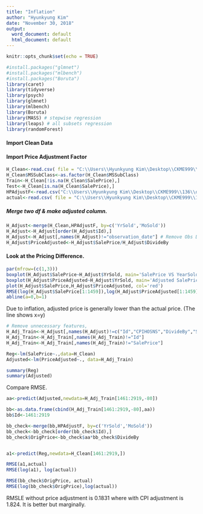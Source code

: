---
title: "Inflation"
author: "Hyunkyung Kim"
date: "November 30, 2018"
output:
  word_document: default
  html_document: default
---

```{r setup, include=FALSE}
knitr::opts_chunk$set(echo = TRUE)
```

```{r}
#install.packages("glmnet")
#install.packages("mlbench")
#install.packages("Boruta")
library(caret)
library(tidyverse)
library(psych)
library(glmnet)
library(mlbench)
library(Boruta)
library(MASS) # stepwise regression
library(leaps) # all subsets regression
library(randomForest)
```

#### Import Clean Data
#### Import Price Adjustment Factor

```{r}

H_Clean<-read.csv( file = "C:\\Users\\Hyunkyung Kim\\Desktop\\CKME999\\136\\dataset\\all\\H_clean.csv")
H_Clean$MSSubClass<-as.factor(H_Clean$MSSubClass)
Train<-H_Clean[!is.na(H_Clean$SalePrice),]
Test<-H_Clean[is.na(H_Clean$SalePrice),]
HPAdjustF<-read.csv("C:\\Users\\Hyunkyung Kim\\Desktop\\CKME999\\136\\dataset\\all\\Price_Adjust.csv")
actual<-read.csv( file = "C:\\Users\\Hyunkyung Kim\\Desktop\\CKME999\\136\\dataset\\all\\AMES_test.csv")[1461:2919,2]

```

##### Merge two df & make adjusted column.

```{r}
H_Adjust<-merge(H_Clean,HPAdjustF, by=c('YrSold','MoSold'))
H_Adjust<-H_Adjust[order(H_Adjust$Id),]
H_Adjust<-H_Adjust[,names(H_Adjust)!="observation_date"] # Remove Obs Date
H_Adjust$PriceAdjusted<-H_Adjust$SalePrice/H_Adjust$DivideBy
```

#### Look at the Pricing Difference.
```{r}
par(mfrow=(c(1,3)))
boxplot(H_Adjust$SalePrice~H_Adjust$YrSold, main='SalePrice VS YearSold')
boxplot(H_Adjust$PriceAdjusted~H_Adjust$YrSold, main='Adjusted SalePrice VS YearSold')
plot(H_Adjust$SalePrice,H_Adjust$PriceAdjusted, col='red')
RMSE(log(H_Adjust$SalePrice[1:1459]),log(H_Adjust$PriceAdjusted[1:1459]))
abline(a=0,b=1)
```
Due to inflation, adjusted price is generally lower than the actual price. (The line shows x=y)

```{r}
# Remove unnecessary features, 
H_Adj_Train<-H_Adjust[,names(H_Adjust)!=c("Id","CPIHOSNS","DivideBy","SalePrice")]
H_Adj_Train<-H_Adj_Train[,names(H_Adj_Train)!="Id"]
H_Adj_Train<-H_Adj_Train[,names(H_Adj_Train)!="SalePrice"]

Reg<-lm(SalePrice~.,data=H_Clean)
Adjusted<-lm(PriceAdjusted~., data=H_Adj_Train)
```

```{r}
summary(Reg)
summary(Adjusted)

```

Compare RMSE.
```{r}
aa<-predict(Adjusted,newdata=H_Adj_Train[1461:2919,-80])

bb<-as.data.frame(cbind(H_Adj_Train[1461:2919,-80],aa))
bb$Id<-1461:2919

bb_check<-merge(bb,HPAdjustF, by=c('YrSold','MoSold'))
bb_check<-bb_check[order(bb_check$Id),]
bb_check$OrigPrice<-bb_check$aa*bb_check$DivideBy


a1<-predict(Reg,newdata=H_Clean[1461:2919,])

RMSE(a1,actual)
RMSE(log(a1), log(actual))

RMSE(bb_check$OrigPrice, actual)
RMSE(log(bb_check$OrigPrice),log(actual))

```

RMSLE without price adjustment is 0.1831 where with CPI adjustment is 1.824. It is better but marginally.

